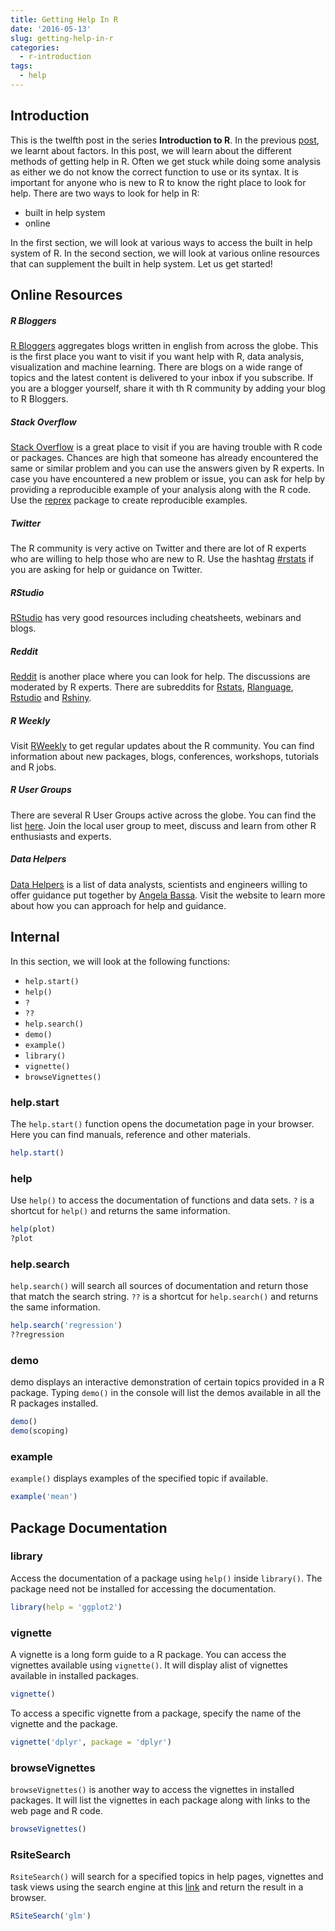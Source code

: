 ```yaml
---
title: Getting Help In R
date: '2016-05-13'
slug: getting-help-in-r
categories:
  - r-introduction
tags:
  - help
---
```


## Introduction

This is the twelfth post in the series **Introduction to R**. In the previous [post](), we learnt about factors. In this post, we will learn about the different methods of getting help in R. Often we get stuck while doing some analysis as either we do not know the correct function to use or its syntax. It is important for anyone who is new to R to know the right place to look for help. There are two ways to look for help in R:

- built in help system
- online

In the first section, we will look at various ways to access the built in help system of R. In the second section, we will look at various online resources that can supplement the built in help system. Let us get started!

## Online Resources

##### R Bloggers

[R Bloggers](https://www.r-bloggers.com/) aggregates blogs written in english from across the globe. This is the first place you want to visit if you want help with R, data analysis, visualization and machine learning. There are blogs on a wide range of topics and the latest content is delivered to your inbox if you subscribe. If you are a blogger yourself, share it with th R community by adding your blog to R Bloggers.

##### Stack Overflow

[Stack Overflow] is a great place to visit if you are having trouble with R code or packages. Chances are high that someone has already encountered the same or similar problem and you can use the answers given by R experts. In case you have encountered a new problem or issue, you can ask for help by providing a reproducible example of your analysis along with the R code. Use the [reprex](http://reprex.tidyverse.org/) package to create reproducible examples. 

##### Twitter

The R community is very active on Twitter and there are lot of R experts who are willing to help those who are new to R. Use the hashtag [#rstats](https://twitter.com/search?q=%23rstats) if you are asking for help or guidance on Twitter.

##### RStudio 

[RStudio](https://www.rstudio.com/resources/) has very good resources including cheatsheets, webinars and blogs. 

##### Reddit

[Reddit](https://www.reddit.com/r/rstats/) is another place where you can look for help. The discussions are moderated by R experts. There are subreddits for [Rstats](https://www.reddit.com/r/rstats/), [Rlanguage](https://www.reddit.com/r/Rlanguage/), [Rstudio](https://www.reddit.com/r/rshiny/) and [Rshiny](https://www.reddit.com/r/RStudio/).

##### R Weekly

Visit [RWeekly](https://rweekly.org/) to get regular updates about the R community. You can find information about new packages, blogs, conferences, workshops, tutorials and R jobs. 

##### R User Groups

There are several R User Groups active across the globe. You can find the list [here](https://jumpingrivers.github.io/meetingsR/r-user-groups.html). Join the local user group to meet, discuss and learn from other R enthusiasts and experts.

##### Data Helpers

[Data Helpers](http://www.datahelpers.org/) is a list of data analysts, scientists and engineers willing to offer guidance put together by [Angela Bassa](https://twitter.com/AngeBassa/). Visit the website to learn more about how you can approach for help and guidance.

## Internal

In this section, we will look at the following functions:

- `help.start()`
- `help()`
- `?`
- `??`
- `help.search()`
- `demo()`
- `example()`
- `library()`
- `vignette()`
- `browseVignettes()`

### help.start

The `help.start()` function opens the documetation page in your browser. Here you can find manuals, reference and other materials.

```r
help.start()
```

### help

Use `help()` to access the documentation of functions and data sets. `?` is a shortcut for `help()` and returns the same information.

```r
help(plot)
?plot
```

### help.search

`help.search()` will search all sources of documentation and return those that match the search string. `??` is a shortcut for `help.search()` and returns the same information.

```r
help.search('regression')
??regression
```

### demo

demo displays an interactive demonstration of certain topics provided in a R package. Typing `demo()` in the console will list the demos available in all the R packages installed.

```r
demo()
demo(scoping)
```

### example

`example()` displays examples of the specified topic if available.

```r
example('mean')
```

## Package Documentation

### library

Access the documentation of a package using `help()` inside `library()`. The package need not be installed for accessing the documentation.

```r
library(help = 'ggplot2')
```

### vignette

A vignette is a long form guide to a R package. You can access the vignettes available using `vignette()`. It will display  alist of vignettes available in installed packages.

```r
vignette()
```

To access a specific vignette from a package, specify the name of the vignette and the package.

```r
vignette('dplyr', package = 'dplyr')
```

### browseVignettes

`browseVignettes()` is another way to access the vignettes in installed packages. It will list the vignettes in each package along with links to the web page and R code.

```r
browseVignettes()
```

### RsiteSearch

`RsiteSearch()` will search for a specified topics in help pages, vignettes and task views using the search engine at this  [link](http://search.r-project.org/) and return the result in a browser. 

```r
RSiteSearch('glm')
```

